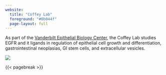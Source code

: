 ```yaml
---
website:
  title: "Coffey Lab"
  foreground: "#0b044f"
  page-layout: full
---
```


::: column-page-inset
::: column-page-inset-left
As part of the [Vanderbilt Epithelial Biology Center](https://www.vumc.org/ebc/overview), the Coffey Lab studies EGFR and it ligands in regulation of epithelial cell growth and differentiation, gastrointestinal neoplasias, GI stem cells, and extracellular vesicles.
:::

::: {.column-margin .column-container}
![](RobertCoffey.jpeg)
:::
:::

{{< pagebreak >}}

::: {.column-page-inset .text-center}
```{=html}


<a class="btn btn-outline-primary", href="https://twitter.com/Coffey_EGFR" target="_blank" rel="noopener noreferrer">
    <i class="bi bi-twitter" style='color:#0b044f' role='img' aria-label='Twitter'></i>
</a>

<a class="btn btn-outline-primary", href="https://github.com/Coffey-Lab" target="_blank" rel="noopener noreferrer">
    <i class="bi bi-github" style='color:#0b044f' role='img' aria-label='Github'></i>
</a>


<link rel="stylesheet" href="https://cdn.jsdelivr.net/gh/jpswalsh/academicons@1/css/academicons.min.css">

<a class="btn btn-outline-primary", href="https://scholar.google.com/scholar?hl=en&as_sdt=0%2C43&q=robert+j+coffey&btnG=&oq=rober" target="_blank" rel="noopener noreferrer">
    <i class="ai ai-google-scholar" style='color:#0b044f' role='img' aria-label='Google Scholar'></i>
</a>

<a class="btn btn-outline-primary", href="mailto:robert.coffey@vumc.org" target="_blank" rel="noopener noreferrer">
    <i class="bi bi-envelope" style='color:#0b044f' role='img' aria-label='email'></i>
</a>
```
:::
